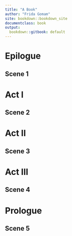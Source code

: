 ```yaml
---
title: "A Book"
author: "Frida Gomam"
site: bookdown::bookdown_site
documentclass: book
output:
  bookdown::gitbook: default
---
```


# Epilogue {-}
## Scene 1
# Act I {-}
## Scene 2
# Act II {-}
## Scene 3
# Act III {-}
## Scene 4
# Prologue {-}
## Scene 5
